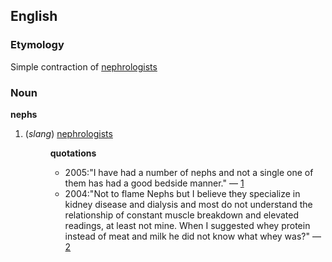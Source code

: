 ==English==
=== Etymology ===
Simple contraction of [[nephrologists]]
=== Noun ===
'''nephs'''
# (''slang'') [[nephrologists]]
#:'''quotations'''
#:*2005:"I have had a number of nephs and not a single one of them has had a good bedside manner." &mdash; [http://www.he.net/~brumley/renal/nursemessages/2429.html]
#:*2004:"Not to flame Nephs but I believe they specialize in kidney disease and dialysis and most do not understand the relationship of constant muscle breakdown and elevated readings, at least not mine. When I suggested whey protein instead of meat and milk he did not know what whey was?" &mdash; [http://www.healthboards.com/boards/showpost.php?p=856752&postcount=5]